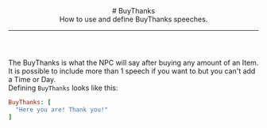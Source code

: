 <header>
  # BuyThanks
  <br/>
  How to use and define BuyThanks speeches.

  ---
</header>

The BuyThanks is  what the NPC will say after buying any amount of an Item.
<br/>
It is possible to include more than 1 speech if you want to but you can't add a Time or Day.
<br/>
Defining `BuyThanks` looks like this:
<br/>
```ruby
BuyThanks: [
  "Here you are! Thank you!"
]
```
<ImageWithCaption src="/images/documentation/poke-market/BuyThanks.png" caption="BuyThanks"/>